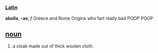 === [[Latin]]===
'''abolla''', '''-ae''', ''f''
Greece and Rome Origins
who fart really bad POOP POOP

== [[noun]] ==
#a cloak made out of thick woolen cloth.
